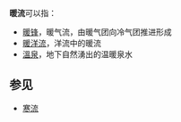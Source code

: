 '''暖流'''可以指：

*[[暖锋|暖锋]]，暖气流，由暖气团向冷气团推进形成
*[[暖洋流|暖洋流]]，洋流中的暖流
*[[溫泉|溫泉]]，地下自然湧出的温暖泉水

==参见==
*[[寒流|寒流]]

{{Disambig|Cat=二字消歧义}}